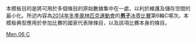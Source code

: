 <noinclude>
本模板目的是將可用於多個條目的原始數據集中在一處，以利於維護及儲存空間的最小化。所述內容為[[2014年冬季奧林匹克運動會]]的[[2014年冬季奧林匹克運動會男子冰壺比賽|'''男子'''冰壺比賽]]第6輪C場次。本模板典型應用於參加比賽的國家代表隊條目，以及該項比賽本身的條目。
</noinclude>{{Curlingbox
| sheet = C {{v|2014 Winter Olympics men's curling draw 6 sheet C}}
| team1 = {{flagIOC|NOR|2014年冬季}}（[[Thomas Ulsrud|Ulsrud]]）
|0|0|1|0|0|0|2|0|0|1| |4
| team2 = {{flagIOC|SWE|2014年冬季}}（[[尼克拉斯·埃丁|埃丁]]）{{X}}
|0|1|0|2|1|0|0|1|0|0| |5
}}<noinclude>
{{2014 Winter Olympics curling convenience template navbox}}
[[Category:2014年冬季奧林匹克運動會冰壺比賽模板|Men 06 C]]
</noinclude>